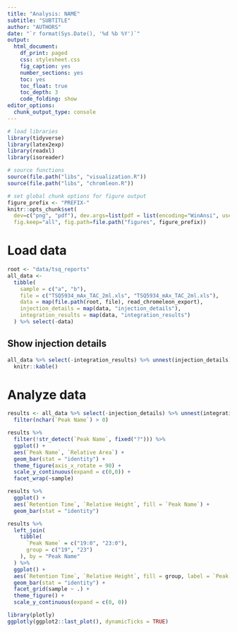 ```yaml
---
title: "Analysis: NAME"
subtitle: "SUBTITLE"
author: "AUTHORS"
date: "`r format(Sys.Date(), '%d %b %Y')`"
output:
  html_document: 
    df_print: paged
    css: stylesheet.css
    fig_caption: yes
    number_sections: yes
    toc: yes
    toc_float: true
    toc_depth: 3
    code_folding: show
editor_options:
  chunk_output_type: console
---
```


```r
# load libraries
library(tidyverse) 
library(latex2exp)
library(readxl)
library(isoreader)

# source functions
source(file.path("libs", "visualization.R"))
source(file.path("libs", "chromleon.R"))

# set global chunk options for figure output
figure_prefix <- "PREFIX-"
knitr::opts_chunk$set(
  dev=c("png", "pdf"), dev.args=list(pdf = list(encoding="WinAnsi", useDingbats=FALSE)),
  fig.keep="all", fig.path=file.path("figures", figure_prefix))
```

# Load data

```r
root <- "data/tsq_reports"
all_data <-
  tibble(
    sample = c("a", "b"),
    file = c("TSQ5934_mAx_TAC_2ml.xls", "TSQ5934_mAx_TAC_2ml.xls"),
    data = map(file.path(root, file), read_chromeleon_export),
    injection_details = map(data, "injection_details"),
    integration_results = map(data, "integration_results")
  ) %>% select(-data)
```

## Show injection details

```r
all_data %>% select(-integration_results) %>% unnest(injection_details) %>% 
  knitr::kable()
```

# Analyze data

```r
results <- all_data %>% select(-injection_details) %>% unnest(integration_results) %>% 
  filter(nchar(`Peak Name`) > 0)

results %>% 
  filter(!str_detect(`Peak Name`, fixed("?"))) %>% 
  ggplot() +
  aes(`Peak Name`, `Relative Area`) +
  geom_bar(stat = "identity") +
  theme_figure(axis_x_rotate = 90) +
  scale_y_continuous(expand = c(0,0)) +
  facet_wrap(~sample)
```

```r
results %>% 
  ggplot() +
  aes(`Retention Time`, `Relative Height`, fill = `Peak Name`) +
  geom_bar(stat = "identity")
```


```r
results %>% 
  left_join(
    tibble(
      `Peak Name` = c("19:0", "23:0"), 
      group = c("19", "23")
    ), by = "Peak Name"
  ) %>% 
  ggplot() +
  aes(`Retention Time`, `Relative Height`, fill = group, label = `Peak Name`) +
  geom_bar(stat = "identity") +
  facet_grid(sample ~ .) +
  theme_figure() +
  scale_y_continuous(expand = c(0, 0))
```

```r
library(plotly)
ggplotly(ggplot2::last_plot(), dynamicTicks = TRUE)
```

